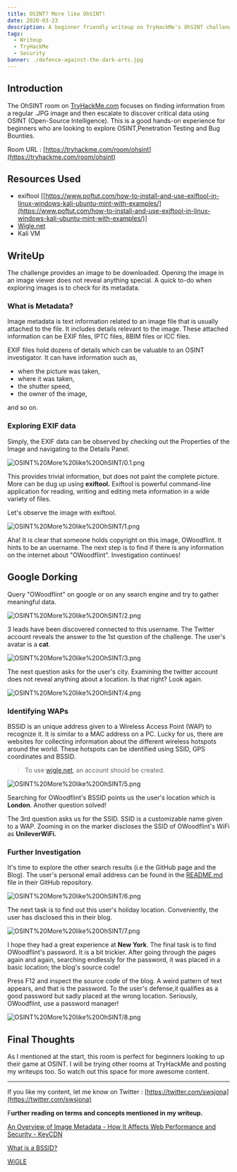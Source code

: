 ```yaml
---
title: OSINT? More like OhSINT! 
date: 2020-03-23
description: A beginner friendly writeup on TryHackMe's OhSINT challenge. 
tags:
  - Writeup
  - TryHackMe
  - Security
banner: ./defence-against-the-dark-arts.jpg
---
```


## Introduction

The OhSINT room on [TryHackMe.com](http://tryhackme.com) focuses on finding information from a regular .JPG image and then escalate to discover critical data using OSINT (Open-Source Intelligence). This is a good hands-on experience for beginners who are looking to explore OSINT,Penetration Testing and Bug Bounties. 

Room URL : [https://tryhackme.com/room/ohsint](https://tryhackme.com/room/ohsint)

## Resources Used

- exiftool [[https://www.poftut.com/how-to-install-and-use-exiftool-in-linux-windows-kali-ubuntu-mint-with-examples/](https://www.poftut.com/how-to-install-and-use-exiftool-in-linux-windows-kali-ubuntu-mint-with-examples/)]
- [Wigle.net](http://wigle.net/)
- Kali VM

## WriteUp

The challenge provides an image to be downloaded. Opening the image in an image viewer does not reveal anything special. A quick to-do when exploring images is to check for its metadata. 

### What is Metadata?

Image metadata is text information related to an image file that is usually attached to the file. It includes details relevant to the image. These attached information can be EXIF files, IPTC files, 8BIM files or ICC files. 

EXIF files hold dozens of details which can be valuable to an OSINT investigator. It can have information such as,

- when the picture was taken,
- where it was taken,
- the shutter speed,
- the owner of the image,

and so on. 

### Exploring EXIF data

Simply, the EXIF data can be observed by checking out the Properties of the Image and navigating to the Details Panel.

![OSINT%20More%20like%20OhSINT/0.1.png](OSINT%20More%20like%20OhSINT/0.1.png)

This provides trivial information, but does not paint the complete picture. More can be dug up using **exiftool.** Exiftool is powerful command-line application for reading, writing and editing meta information in a wide variety of files.

Let's observe the image with exiftool. 

![OSINT%20More%20like%20OhSINT/1.png](OSINT%20More%20like%20OhSINT/1.png)

Aha! It is clear that someone holds copyright on this image, OWoodflint. It hints to be an username. The next step is to find if there is any information on the internet about "OWoodflint". Investigation continues! 

## Google Dorking

Query "OWoodflint" on google or on any search engine and try to gather meaningful data. 

![OSINT%20More%20like%20OhSINT/2.png](OSINT%20More%20like%20OhSINT/2.png)

3 leads have been discovered connected to this username. The Twitter account reveals the answer to the 1st question of the challenge. The user's avatar is a **cat**.

![OSINT%20More%20like%20OhSINT/3.png](OSINT%20More%20like%20OhSINT/3.png)

The next question asks for the user's city. Examining the twitter account does not reveal anything about a location. Is that right? Look again. 

![OSINT%20More%20like%20OhSINT/4.png](OSINT%20More%20like%20OhSINT/4.png)

### Identifying WAPs

BSSID is an unique address given to a Wireless Access Point (WAP) to recognize it. It is similar to a MAC address on a PC. Lucky for us, there are websites for collecting information about the different wireless hotspots around the world. These hotspots can be identified using SSID, GPS coordinates and BSSID. 

> To use [wigle.net](http://wigle.net), an account should be created.

![OSINT%20More%20like%20OhSINT/5.png](OSINT%20More%20like%20OhSINT/5.png)

Searching for OWoodflint's BSSID points us the user's location which is **London**. Another question solved!

The 3rd question asks us for the SSID. SSID is a customizable name given to a WAP. Zooming in on the marker discloses the SSID of OWoodflint's WiFi as **UnileverWiFi.** 

### Further Investigation

It's time to explore the other search results (i.e the GitHub page and the Blog). The user's personal email address can be found in the [README.md](http://readme.md) file in their GitHub repository.

![OSINT%20More%20like%20OhSINT/6.png](OSINT%20More%20like%20OhSINT/6.png)

The next task is to find out this user's holiday location. Conveniently, the user has disclosed this in their blog. 

![OSINT%20More%20like%20OhSINT/7.png](OSINT%20More%20like%20OhSINT/7.png)

I hope they had a great experience at **New York**. The final task is to find OWoodflint's password. It is a bit trickier. After going through the pages again and again, searching endlessly for the password, it was placed in a basic location; the blog's source code! 

Press F12 and inspect the source code of the blog. A weird pattern of text appears, and that is the password. To the user's defense,it qualifies as a good password but sadly placed at the wrong location. Seriously, OWoodflint, use a password manager!

 

![OSINT%20More%20like%20OhSINT/8.png](OSINT%20More%20like%20OhSINT/8.png)

## Final Thoughts

As I mentioned at the start, this room is perfect for beginners looking to up their game at OSINT. I will be trying other rooms at TryHackMe and posting my writeups too. So watch out this space for more awesome content. 

---

If you like my content, let me know on Twitter : [https://twitter.com/swsjona](https://twitter.com/swsjona)

F**urther reading on terms and concepts mentioned in my writeup.** 

[An Overview of Image Metadata - How It Affects Web Performance and Security - KeyCDN](https://www.keycdn.com/blog/image-metadata)

[What is a BSSID?](https://www.speedcheck.org/wiki/bssid/#service-set-identifier-(ssid))

[WiGLE](https://en.wikipedia.org/wiki/WiGLE)